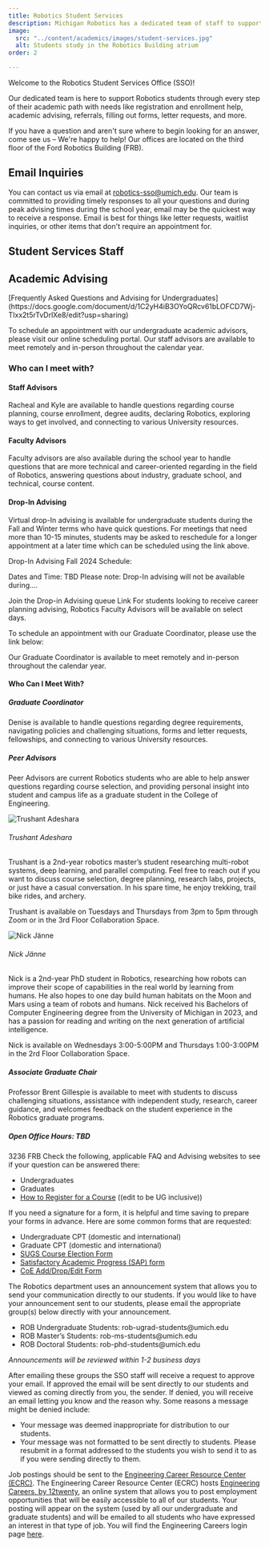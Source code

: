 ```yaml
---
title: Robotics Student Services
description: Michigan Robotics has a dedicated team of staff to support students in their academic and professional development, including academic advising, career services, events, and more.
image:
  src: "../content/academics/images/student-services.jpg"
  alt: Students study in the Robotics Building atrium
order: 2

---
```



Welcome to the Robotics Student Services Office (SSO)!

Our dedicated team is here to support Robotics students through every step of their academic path with needs like registration and enrollment help, academic advising, referrals, filling out forms, letter requests, and more. 

If you have a question and aren't sure where to begin looking for an answer, come see us – We're happy to help! Our offices are located on the third floor of the Ford Robotics Building (FRB). 

## Email Inquiries

You can contact us via email at robotics-sso@umich.edu. Our team is committed to providing timely responses to all your questions and during peak advising times during the school year, email may be the quickest way to receive a response. Email is best for things like letter requests, waitlist inquiries, or other items that don't require an appointment for.

## Student Services Staff

<StaffList />

## Academic Advising

<Accordion title="Undergraduate advising" id="undergraduate-advising" headingLevel="h3">
  [Frequently Asked Questions and Advising for Undergraduates](https://docs.google.com/document/d/1C2yH4iB3OYoQRcv61bLOFCD7Wj-TIxx2t5rTvDrlXe8/edit?usp=sharing)

  To schedule an appointment with our undergraduate academic advisors, please visit our online scheduling portal. Our staff advisors are available to meet remotely and in-person throughout the calendar year.

  <MaizeButton href="https://myadvising.lsa.umich.edu/appointments/offices/ROB" text="Schedule Undergraduate Advising" />
  
  ### Who can I meet with? 

  #### Staff Advisors
  Racheal and Kyle are available to handle questions regarding course planning, course enrollment, degree audits, declaring Robotics, exploring ways to get involved, and connecting to various University resources.

  #### Faculty Advisors
  Faculty advisors are also available during the school year to handle questions that are more technical and career-oriented regarding in the field of Robotics, answering questions about industry, graduate school, and technical, course content.

  #### Drop-In Advising
  Virtual drop-In advising is available for undergraduate students during the Fall and Winter terms who have quick questions. For meetings that need more than 10-15 minutes, students may be asked to reschedule for a longer appointment at a later time which can be scheduled using the link above.

  Drop-In Advising Fall 2024 Schedule:

  Dates and Time: TBD
  Please note: Drop-In advising will not be available during....

  Join the Drop-in Advising queue Link
  For students looking to receive career planning advising, Robotics Faculty Advisors will be available on select days.
</Accordion>

<Accordion title="Graduate advising" id="graduate-advising" headingLevel="h3">

To schedule an appointment with our Graduate Coordinator, please use the link below:

<MaizeButton href="https://myadvising.lsa.umich.edu/appointments/offices/ROB" text="Schedule Graduate Advising" />

Our Graduate Coordinator is available to meet remotely and in-person throughout the calendar year.

#### Who Can I Meet With?

##### Graduate Coordinator
Denise is available to handle questions regarding degree requirements, navigating policies and challenging situations, forms and letter requests, fellowships, and connecting to various University resources.

##### Peer Advisors
Peer Advisors are current Robotics students who are able to help answer questions regarding course selection, and providing personal insight into student and campus life as a graduate student in the College of Engineering.

<div class="grid grid-cols-2 gap-4">

<div class="flex flex-col">

<Image src={trushant} alt="Trushant Adeshara" width={200} height={200} class="rounded-full shadow-lg"  />

###### Trushant Adeshara
Trushant is a 2nd-year robotics master’s student researching multi-robot systems, deep learning, and parallel computing. Feel free to reach out if you want to discuss course selection, degree planning, research labs, projects, or just have a casual conversation. In his spare time, he enjoy trekking, trail bike rides, and archery.

Trushant is available on Tuesdays and Thursdays from 3pm to 5pm through Zoom or in the 3rd Floor Collaboration Space.

<MaizeButton href="https://myadvising.lsa.umich.edu/appointments/offices/ROB" text="Make an appointment with Trushant" />
</div>

<div class="flex flex-col">

<Image src={janne} alt="Nick Jänne" width={200} height={200} class="rounded-full shadow-lg"  />

###### Nick Jänne

Nick is a 2nd-year PhD student in Robotics, researching how robots can improve their scope of capabilities in the real world by learning from humans. He also hopes to one day build human habitats on the Moon and Mars using a team of robots and humans. Nick received his Bachelors of Computer Engineering degree from the University of Michigan in 2023, and has a passion for reading and writing on the next generation of artificial intelligence.

Nick is available on Wednesdays 3:00-5:00PM and Thursdays 1:00-3:00PM in the 2rd Floor Collaboration Space.

<MaizeButton href="https://calendar.google.com/calendar/u/0/appointments/schedules/AcZssZ0x-CCDIXJdCsPxRIEMnWe2SSrJ1ZNN0Yyb9dZtq_1LrYxbjw2AJmIxW3KsDBIG5susBhtEOtAT" text="Make an appointment with Nick" />
</div>

</div>

##### Associate Graduate Chair
Professor Brent Gillespie is available to meet with students to discuss challenging situations, assistance with independent study, research, career guidance, and welcomes feedback on the student experience in the Robotics graduate programs.

##### Open Office Hours: TBD
3236 FRB
</Accordion>
<Accordion title="Preparing for advising appointments" id="preparing-for-advising-appointments" headingLevel="h3">
Check the following, applicable FAQ and Advising websites to see if your question can be answered there:
<ul>
<li>Undergraduates</li>
<li>Graduates</li>
<li><a href="https://robotics.umich.edu/academic-program/current-students/registering-for-classes/">How to Register for a Course</a> ((edit to be UG inclusive))</li>
</ul>

If you need a signature for a form, it is helpful and time saving to prepare your forms in advance. Here are some common forms that are requested:
<ul>
<li>Undergraduate CPT (domestic and international)</li>
<li>Graduate CPT (domestic and international)</li>
<li><a href="http://www.rackham.umich.edu/downloads/oard-sugs-election-form.pdf">SUGS Course Election Form</a></li>
<li><a href="https://finaid.umich.edu/managing-your-aid/satisfactory-academic-progress">Satisfactory Academic Progress (SAP) form</a></li>
<li><a href="https://registrar.engin.umich.edu/about/forms/">CoE Add/Drop/Edit Form</a></li>
</ul>

</Accordion>

<Accordion title="How to send announcements to current students" id="how-to-send-announcements-to-current-students" headingLevel="h3">

The Robotics department uses an announcement system that allows you to send your communication directly to our students.  If you would like to have your announcement sent to our students, please email the appropriate group(s) below directly with your announcement.

<ul>
<li>ROB Undergraduate Students: rob-ugrad-students@umich.edu</li>
<li>ROB Master’s Students: rob-ms-students@umich.edu</li>
<li>ROB Doctoral Students: rob-phd-students@umich.edu</li>
</ul>

*Announcements will be reviewed within 1-2 business days*

After emailing these groups the SSO staff will receive a request to approve your email.  If approved the email will be sent directly to our students and viewed as coming directly from you, the sender.  If denied, you will receive an email letting you know and the reason why.  Some reasons a message might be denied include:

<ul>
<li>Your message was deemed inappropriate for distribution to our students.</li>
<li>Your message was not formatted to be sent directly to students.  Please resubmit in a format addressed to the students you wish to send it to as if you were sending directly to them.</li>
</ul>
</Accordion>

<Accordion title="Sharing a job posting" id="sharing-a-job-posting" headingLevel="h3">
  Job postings should be sent to the <a href="https://career.engin.umich.edu/">Engineering Career Resource Center (ECRC)</a>. The Engineering Career Resource Center (ECRC) hosts <a href="https://career.engin.umich.edu/about-engineering-careers/">Engineering Careers, by 12twenty</a>, an online system that allows you to post employment opportunities that will be easily accessible to all of our students. Your posting will appear on the system (used by all our undergraduate and graduate students) and will be emailed to all students who have expressed an interest in that type of job. You will find the Engineering Careers login page <a href="https://engin-umich.12twenty.com/hire">here</a>.
</Accordion>

<EventsList />